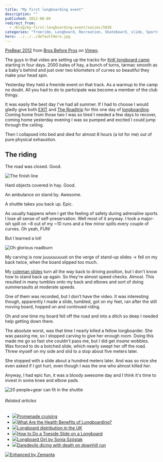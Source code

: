 ```yaml
---
title: "My first longboarding event"
description: ""
published: 2012-08-09
redirect_from:
  - /blog/my-first-longboarding-event/swizec/5030
categories: "freeride, Longboard, Recreation, Skateboard, slide, Sports, Travel + Events"
hero: ../../../defaultHero.jpg
---
```


[PreBear 2012](http://vimeo.com/47120988) from [Bros Before Pros](http://vimeo.com/brosbeforepros) on [Vimeo](http://vimeo.com).

The guys in that video are setting up the tracks for [KnK longboard camp](http://knk.longboard.si/knk-longboard-camp-2012/) starting in four days. 2000 bales of hay, a bunch of turns, tarmac smooth as a baby's behind and just over two kilometers of curves so beautiful they make your head spin.

Yesterday they held a freeride event on that track. As a warmup to the camp no doubt. All you had to do to participate was become a member of the club thingy.

It was easily the best day I've had all summer. If I had to choose I would gladly give both [EXIT](http://swizec.com/blog/geek-at-a-music-festival-day-1/swizec/4825 "Geek at a music festival: Day 1") and [The Roadtrip](http://swizec.com/blog/a-roadtrip-fin/swizec/4972 "A roadtrip: fin") for this one day of [longboarding](http://en.wikipedia.org/wiki/Longboarding "Longboarding"). Coming home from those two I was so tired I needed a few days to recover, coming home yesterday evening I was so pumped and excited I could jump through the ceiling.

Then I collapsed into bed and died for almost 8 hours (a lot for me) out of pure physical exhaustion.

## The riding

The road was closed. Good.

![The finish line](https://distilleryimage8.instagram.com/b14d7c5ae18311e1a24f1231381b4d9b_7.jpg "The finish line")

Hard objects covered in hay. Good.

An ambulance on stand by. Awesome.

A shuttle takes you back up. Epic.

As usually happens when I get the feeling of safety during adrenaline sports I lose all sense of self-preservation. Well most of it anyway. I took a major-ish spill on ~8 out of my ~10 runs and a few minor spills every couple of curves. Oh yeah, FUN!

But I learned a lot!

![Oh glorious roadburn](https://distilleryimage4.instagram.com/ceeb67cce18d11e1bde812313b08e061_7.jpg "Oh glorious roadburn")

My carving is now juuuuuuuust on the verge of stand-up slides -> fell on my back twice, when the board slipped too much.

My [coleman slides](http://www.youtube.com/watch?v=SKzBtWDWMX4) turn all the way back to driving position, but I don't know how to stand back up again. So they're almost speed checks. Almost. This resulted in many tumbles onto my back and elbows and sort of doing summersaults at moderate speeds.

One of them was recorded, but I don't have the video. It was interesting though, apparently I made a slide, tumbled, got on my feet, ran after the still moving board, hopped on and continued riding.

Oh and one time my board fell off the road and into a ditch so deep I needed help getting down there.

The absolute worst, was that time I nearly killed a fellow longboarder. She was passing me, so I stopped carving to give her enough room. Doing this made me go so fast she couldn't pass me, but I did get _insane_ wobbles. Was forced to do a botched slide, which nearly swept her off the road. Threw myself on my side and slid to a stop about five meters later.

She stopped with a slide about a hundred meters later. And was so nice she even asked if I got hurt, even though I was the one who almost killed _her_.

Anyway, I had epic fun, it was a bloody awesome day and I think it's time to invest in some knee and elbow pads.

![20 people+gear can fit in the shuttle](https://swizec.com/blog/wp-content/uploads/2012/08/photo4.jpeg "20 people+gear can fit in the shuttle")

###### Related articles

- [![](https://i.zemanta.com/102092034_80_80.jpg)](http://woodpluswheels.com/2012/07/23/promenade-cruising/)[Promenade cruising](http://woodpluswheels.com/2012/07/23/promenade-cruising/)
- [![](https://i.zemanta.com/95052131_80_80.jpg)](http://www.livestrong.com/article/555442-what-are-the-health-benefits-of-longboarding/)[What Are the Health Benefits of Longboarding?](http://www.livestrong.com/article/555442-what-are-the-health-benefits-of-longboarding/)
- [![](https://i.zemanta.com/104226065_80_80.jpg)](http://woodpluswheels.com/2012/08/02/longboard-distribution-in-the-uk/)[Longboard distribution in the UK](http://woodpluswheels.com/2012/08/02/longboard-distribution-in-the-uk/)
- [![](https://i.zemanta.com/95052763_80_80.jpg)](http://www.livestrong.com/article/553785-how-to-do-a-toeside-slide-on-a-longboard/)[How to Do a Toeside Slide on a Longboard](http://www.livestrong.com/article/553785-how-to-do-a-toeside-slide-on-a-longboard/)
- [![](https://i.zemanta.com/101796259_80_80.jpg)](http://www.highsnobiety.com/2012/07/21/longboard-girl-by-sonia-szostak/)[Longboard Girl by Sonia Szóstak](http://www.highsnobiety.com/2012/07/21/longboard-girl-by-sonia-szostak/)
- [![](https://i.zemanta.com/93617268_80_80.jpg)](http://www.news.com.au/national/police-struggle-to-stop-longboard-riders-dicing-with-death-on-mount-gravatt-mountain/story-e6frfkvr-1226391514285?from=public_rss)[Daredevils dicing with death on downhill run](http://www.news.com.au/national/police-struggle-to-stop-longboard-riders-dicing-with-death-on-mount-gravatt-mountain/story-e6frfkvr-1226391514285?from=public_rss)

[![Enhanced by Zemanta](https://img.zemanta.com/zemified_e.png?x-id=bfd96e04-690a-4943-a095-6f9893c5752f)](http://www.zemanta.com/?px "Enhanced by Zemanta")

